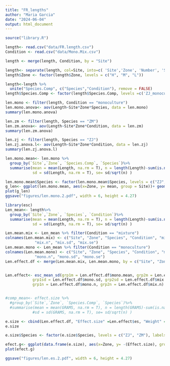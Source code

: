 ```yaml
---
title: "FR_lengths"
author: "Maria Garcia"
date: "2024-06-04"
output: html_document
---
```


```r
source("library.R")
```

```r
length<- read.csv("data/FR.length.csv")
Condition <- read.csv("data/Mono.Mix.csv")

length <- merge(length, Condition, by = "Site")

length<- separate(length, col=Site, into=c( 'Site','Zone', 'Number', 'Species'))
length$Zone <- factor(length$Zone, levels = c("H", "M", "L"))

length<-length %>%
  unite("Species.Comp", c("Species","Condition"), remove = FALSE)
length$Species.Comp <- factor(length$Species.Comp, levels =c('ZJ_monoculture', 'ZJ_mixture', 'ZM_mixture', 'ZM_monoculture') )

len.mono <- filter(length, Condition == "monoculture")
len.mono.anova<- aov(Length~Site*Zone*Species, data = len.mono)
summary(len.mono.anova)

len.zm <- filter(length, Species == "ZM")
len.zm.anova<- aov(Length~Site*Zone*Condition, data = len.zm)
summary(len.zm.anova)

len.zj <- filter(length, Species == "ZJ")
len.zj.anova.l<- aov(Length~Site*Zone*Condition, data = len.zj)
summary(len.zj.anova.l)

```



```r
len.mono.mean<- len.mono %>%
  group_by(`Site`,`Zone`, `Species.Comp`, `Species`)%>%
  summarise(mean = mean(Length, na.rm = T), n = length(Length)-sum(is.na(Length)), 
            sd = sd(Length, na.rm = T), se= sd/sqrt(n) )

len.mono.mean$Species <- factor(len.mono.mean$Species, levels = c("ZJ", "ZM"), labels = c("Non-native", "Native"))
g_len<- ggplot(len.mono.mean, aes(x=Zone, y= mean, group = Site))+ geom_errorbar(aes(ymax = mean+se, ymin = mean-se, width= 0.5), position= position_dodge(0.5))+ geom_line(position= position_dodge(0.5), size=0.25, show.legend = FALSE)+ xlab("Zone")+ylab("Length (cm)")+ facet_grid(col= vars(Species))+  scale_x_discrete(labels=c("High", "Mid", "Low"))+ theme(axis.text.x = element_text(angle = 45, vjust = 0.75))  +geom_point(stat="identity", position= position_dodge(width = 0.5), aes(fill = Species, shape = Site), size = 4,  show.legend = FALSE) + theme_better + scale_shape_manual(values = c(22, 25)) + scale_fill_manual(values = c("white", "black"), labels = c("Zj","Zm"))
plot(g_len)
ggsave("figures/len.mono.2.pdf", width = 6, height = 4.27)
```

```r
library(esc)
Len_mean<- length%>%
  group_by(`Site`,`Zone`, `Species`, `Condition`)%>%
  summarise(mean = mean(Length, na.rm = T), n = length(Length)-sum(is.na(Length)), 
            sd = sd(Length, na.rm = T), se= sd/sqrt(n) )

Len.mean.mix <- Len_mean %>% filter(Condition == "mixture")
colnames(Len.mean.mix) <- c("Site", "Zone", "Species", "Condition", "mix.mean", 
             "mix.n", "mix.sd", "mix.se")
Len.mean.mono <- Len_mean %>% filter(Condition == "monoculture")
colnames(Len.mean.mono) <- c("Site", "Zone", "Species", "Condition", "mono.mean", 
             "mono.n", "mono.sd", "mono.se")
Len.effect.df <- merge(Len.mean.mix, Len.mean.mono, by = c("Site", "Zone", "Species"))


Len.effect<- esc_mean_sd(grp1m = Len.effect.df$mono.mean, grp2m = Len.effect.df$mix.mean,
            grp1sd = Len.effect.df$mono.sd, grp2sd = Len.effect.df$mix.sd, 
            grp1n = Len.effect.df$mono.n, grp2n = Len.effect.df$mix.n)


#comp_mean<- effect.size %>%
  #group_by(`Site`,`Zone`, `Species.Comp`, `Species`)%>%
  #summarise(mean = mean(GRAMS, na.rm = T), n = length(GRAMS)-sum(is.na(GRAMS)), 
            #sd = sd(GRAMS, na.rm = T), se= sd/sqrt(n) )

e.size <- cbind(Len.effect.df, "Effect.size" =Len.effect$es, "Weight" = Len.effect$w, "Lower.CI" = Len.effect$ci.lo, "Upper.CI" = Len.effect$ci.hi)
e.size
```

```r
e.size$Species <- factor(e.size$Species, levels = c("ZJ", "ZM"), labels = c("Non-native", "Native")) 

efect.g<- ggplot(data.frame(e.size), aes(x=Zone, y= -(Effect.size), group = Site))+ geom_errorbar(aes(ymax = -(Upper.CI), ymin = -(Lower.CI), width= 0.5), position= position_dodge(0.5))+ geom_line(position= position_dodge(0.5), size=0.25, show.legend = FALSE)+ xlab("Zone")+ylab("Effect Size")+ facet_grid(col= vars(Species))+  scale_x_discrete(labels=c("High", "Mid", "Low"))+ theme(axis.text.x = element_text(angle = 45, vjust = 0.75)) + theme_better +geom_hline(yintercept=0, linetype="dashed", color = "red") +geom_point(stat="identity", position= position_dodge(width = 0.5), aes(shape = Site, fill = Species), size = 4,show.legend = FALSE) + ylim(c(-5.5, 3)) + scale_shape_manual(values = c(22, 25)) +  scale_fill_manual(values = c("white", "black")) 
plot(efect.g) 

ggsave("figures/len.es.2.pdf", width = 6, height = 4.27)
```